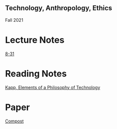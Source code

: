 ==Technology, Anthropology, Ethics==
Fall 2021

=Lecture Notes=

[[8-31]]


=Reading Notes=

[[Kapp, Elements of a Philosophy of Technology]]


= Paper =

[[Compost]]
